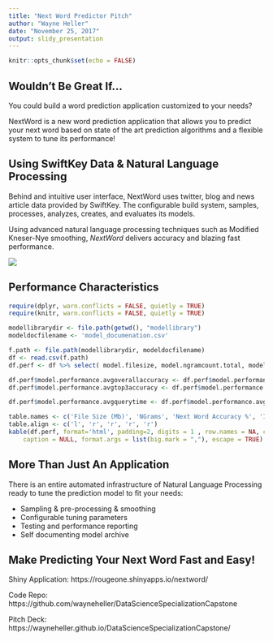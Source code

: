 ```yaml
---
title: "Next Word Predictor Pitch"
author: "Wayne Heller"
date: "November 25, 2017"
output: slidy_presentation
---
```


```r
knitr::opts_chunk$set(echo = FALSE)
```


## Wouldn't Be Great If...

You could build a word prediction application customized to your needs?

NextWord is a new word prediction application that allows you to predict your next word based on state of the art prediction algorithms and a flexible system to tune its performance!


## Using SwiftKey Data & Natural Language Processing

Behind and intuitive user interface, NextWord uses twitter, blog and news article data provided by SwiftKey.  The configurable build system, samples, processes, analyzes, creates, and evaluates its models.  

Using advanced natural language processing techniques such as Modified Kneser-Nye smoothing, *NextWord* delivers accuracy and blazing fast performance.

![](nextword.PNG)


## Performance Characteristics

```r
require(dplyr, warn.conflicts = FALSE, quietly = TRUE)
require(knitr, warn.conflicts = FALSE, quietly = TRUE)

modellibrarydir <- file.path(getwd(), "modellibrary")
modeldocfilename <- 'model_documenation.csv'

f.path <- file.path(modellibrarydir, modeldocfilename)
df <- read.csv(f.path)
df.perf <- df %>% select( model.filesize, model.ngramcount.total, model.performance.avgoverallaccuracy, model.performance.avgtop3accuracy, model.performance.avgquerytime) %>% arrange(desc(model.filesize))

df.perf$model.performance.avgoverallaccuracy <- df.perf$model.performance.avgoverallaccuracy * 100
df.perf$model.performance.avgtop3accuracy <- df.perf$model.performance.avgtop3accuracy * 100

df.perf$model.performance.avgquerytime <- df.perf$model.performance.avgquerytime * 1000

table.names <- c('File Size (Mb)', 'NGrams', 'Next Word Accuracy %', 'In Top 3 Words Accuracy %', 'Average Query Time (msec)')
table.align <- c('l', 'r', 'r', 'r', 'r')
kable(df.perf, format='html', padding=2, digits = 1 , row.names = NA, col.names = table.names, align = table.align, 
    caption = NULL, format.args = list(big.mark = ","), escape = TRUE)


```

## More Than Just An Application

There is an entire automated infrastructure of Natural Language Processing ready to tune the prediction model to fit your needs:

 * Sampling & pre-processing & smoothing  
 * Configurable tuning parameters  
 * Testing and performance reporting  
 * Self documenting model archive  


## Make Predicting Your Next Word Fast and Easy!

Shiny Application: https://rougeone.shinyapps.io/nextword/

Code Repo:  https://github.com/wayneheller/DataScienceSpecializationCapstone

Pitch Deck: https://wayneheller.github.io/DataScienceSpecializationCapstone/


